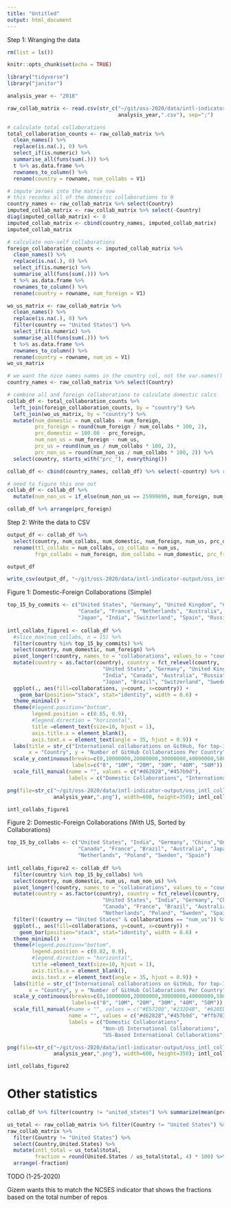 ```yaml
---
title: "Untitled"
output: html_document
---
```


Step 1: Wranging the data 

```r
rm(list = ls())

knitr::opts_chunk$set(echo = TRUE)

library("tidyverse")
library("janitor")

analysis_year <- "2018"

raw_collab_matrix <- read.csv(str_c("~/git/oss-2020/data/intl-indicator-output/oss_intl_collaborations_matrix_",
                                    analysis_year,".csv"), sep=";")

# calculate total collaborations 
total_collaboration_counts <- raw_collab_matrix %>%
  clean_names() %>% 
  replace(is.na(.), 0) %>%
  select_if(is.numeric) %>%
  summarise_all(funs(sum(.))) %>% 
  t %>% as.data.frame %>% 
  rownames_to_column() %>% 
  rename(country = rowname, num_collabs = V1)

# impute zeroes into the matrix now 
# this recodes all of the domestic collaborations to 0
country_names <- raw_collab_matrix %>% select(Country)
imputed_collab_matrix <- raw_collab_matrix %>% select(-Country)
diag(imputed_collab_matrix) <- 0
imputed_collab_matrix <- cbind(country_names, imputed_collab_matrix)
imputed_collab_matrix

# calculate non-self collaborations 
foreign_collaboration_counts <- imputed_collab_matrix %>%
  clean_names() %>% 
  replace(is.na(.), 0) %>%
  select_if(is.numeric) %>%
  summarise_all(funs(sum(.))) %>% 
  t %>% as.data.frame %>% 
  rownames_to_column() %>% 
  rename(country = rowname, num_foreign = V1)

wo_us_matrix <- raw_collab_matrix %>%
  clean_names() %>% 
  replace(is.na(.), 0) %>% 
  filter(country == "United States") %>% 
  select_if(is.numeric) %>%
  summarise_all(funs(sum(.))) %>% 
  t %>% as.data.frame %>% 
  rownames_to_column() %>% 
  rename(country = rowname, num_us = V1)
wo_us_matrix

# we want the nice names names in the country col, not the var.names()
country_names <- raw_collab_matrix %>% select(Country)

# combine all and foreign collaborations to calculate domestic calcs
collab_df <- total_collaboration_counts %>% 
  left_join(foreign_collaboration_counts, by = "country") %>% 
  left_join(wo_us_matrix, by = "country") %>% 
  mutate(num_domestic = num_collabs - num_foreign,
         prc_foreign = round(num_foreign / num_collabs * 100, 2),
         prc_domestic = 100.00 - prc_foreign,
         num_non_us = num_foreign - num_us,
         prc_us = round(num_us / num_collabs * 100, 2),
         prc_non_us = round(num_non_us / num_collabs * 100, 2)) %>% 
  select(country, starts_with("prc_"), everything()) 

collab_df <- cbind(country_names, collab_df) %>% select(-country) %>% rename(country = Country)

# need to figure this one out 
collab_df <- collab_df %>% 
  mutate(num_non_us = if_else(num_non_us == 25999896, num_foreign, num_non_us))

collab_df %>% arrange(prc_foreign)

```

Step 2: Write the data to CSV 

```r
output_df <- collab_df %>% 
  select(country, num_collabs, num_domestic, num_foreign, num_us, prc_domestic, prc_foreign, prc_us) %>% 
  rename(ttl_collabs = num_collabs, us_collabs = num_us, 
         frgn_collabs = num_foreign, dom_collabs = num_domestic, prc_frgn = prc_foreign) 

output_df

write_csv(output_df, "~/git/oss-2020/data/intl-indicator-output/oss_intl_collaborations_2018_tograph.csv")
```

Figure 1: Domestic-Foreign Collaborations (Simple)

```r
top_15_by_commits <- c("United States", "Germany", "United Kingdom", "China", 
                       "Canada", "France", "Netherlands", "Australia", "Sweden", 
                       "Japan", "India", "Switzerland", "Spain", "Russia", "Brazil")
  
intl_collabs_figure1 <- collab_df %>% 
  #slice_max(num_collabs, n = 15) %>% 
  filter(country %in% top_15_by_commits) %>% 
  select(country, num_domestic, num_foreign) %>% 
  pivot_longer(!country, names_to = "collaborations", values_to = "count") %>% 
  mutate(country = as.factor(country), country = fct_relevel(country, 
                               "United States", "Germany", "United Kingdom", "China", "France",
                               "India", "Canada", "Australia", "Russia", "Netherlands",
                               "Japan", "Brazil", "Switzerland", "Sweden", "Poland")) %>%
  ggplot(., aes(fill=collaborations, y=count, x=country)) + 
    geom_bar(position="stack", stat="identity", width = 0.6) +
  theme_minimal() + 
  theme(#legend.position="bottom", 
        legend.position = c(0.85, 0.9), 
        #legend.direction = "horizontal",
        title =element_text(size=10, hjust = 1),
        axis.title.x = element_blank(),
        axis.text.x = element_text(angle = 35, hjust = 0.9)) +
  labs(title = str_c("International collaborations on GitHub, for top-15 countries by GitHub commits: ", analysis_year), 
       x = "Country", y = "Number of GitHub Collaborations Per Country") +
  scale_y_continuous(breaks=c(0,10000000,20000000,30000000,40000000,50000000), 
                     labels=c("0", "10M", "20M", "30M", "40M", "50M")) +
  scale_fill_manual(name = "", values = c("#d62828","#457b9d"), 
                    labels = c("Domestic Collaborations", "International Collaborations"))

png(file=str_c("~/git/oss-2020/data/intl-indicator-output/oss_intl_collaborations_fig1_",
               analysis_year,".png"), width=600, height=350); intl_collabs_figure1; dev.off()

intl_collabs_figure1
```

Figure 2: Domestic-Foreign Collaborations (With US, Sorted by Collaborations)

```r
top_15_by_collabs <- c("United States", "India", "Germany", "China","United Kingdom", 
                       "Canada", "France", "Brazil", "Australia", "Japan", "Russia",
                       "Netherlands", "Poland", "Sweden", "Spain")
  
intl_collabs_figure2 <- collab_df %>% 
  filter(country %in% top_15_by_collabs) %>% 
  select(country, num_domestic, num_us, num_non_us) %>% 
  pivot_longer(!country, names_to = "collaborations", values_to = "count") %>% 
  mutate(country = as.factor(country), country = fct_relevel(country, 
                               "United States", "India", "Germany", "China", "United Kingdom", 
                               "Canada", "France", "Brazil", "Australia", "Japan", "Russia", 
                               "Netherlands", "Poland", "Sweden", "Spain")) %>% 
  filter(!(country == "United States" & collaborations == "num_us")) %>% 
  ggplot(., aes(fill=collaborations, y=count, x=country)) + 
    geom_bar(position="stack", stat="identity", width = 0.6) +
  theme_minimal() + 
  theme(#legend.position="bottom", 
        legend.position = c(0.82, 0.9), 
        #legend.direction = "horizontal",
        title =element_text(size=10, hjust = 1),
        axis.title.x = element_blank(),
        axis.text.x = element_text(angle = 35, hjust = 0.9)) +
  labs(title = str_c("International collaborations on GitHub, for top-15 countries based on GitHub collaborations: ", analysis_year), 
       x = "Country", y = "Number of GitHub Collaborations Per Country") +
  scale_y_continuous(breaks=c(0,10000000,20000000,30000000,40000000,50000000), 
                     labels=c("0", "10M", "20M", "30M", "40M", "50M")) +
  scale_fill_manual(#name = "", values = c("#E57200","#232D4B", "#628ED8"), # uva version
                    name = "", values = c("#d62828","#457b9d", "#ffb703"), # ncses version
                    labels = c("Domestic Collaborations", 
                               "Non-US International Collaborations", 
                               "US-Based International Collaborations"))

png(file=str_c("~/git/oss-2020/data/intl-indicator-output/oss_intl_collaborations_fig2_",
               analysis_year,".png"), width=600, height=350); intl_collabs_figure2; dev.off()

intl_collabs_figure2
```

# Other statistics 

```r
collab_df %>% filter(country != "united_states") %>% summarize(mean(prc_us))
```

```r
us_total <- raw_collab_matrix %>% filter(Country != "United States") %>% summarize(total = sum(United.States))
raw_collab_matrix %>%
  filter(Country != "United States") %>% 
  select(Country,United.States) %>% 
  mutate(intl_total = us_total$total,
         fraction = round(United.States / us_total$total, 4) * 100) %>% 
  arrange(-fraction)
```

TODO (1-25-2020)

Gizem wants this to match the NCSES indicator that shows the fractions based on the total number of repos 
